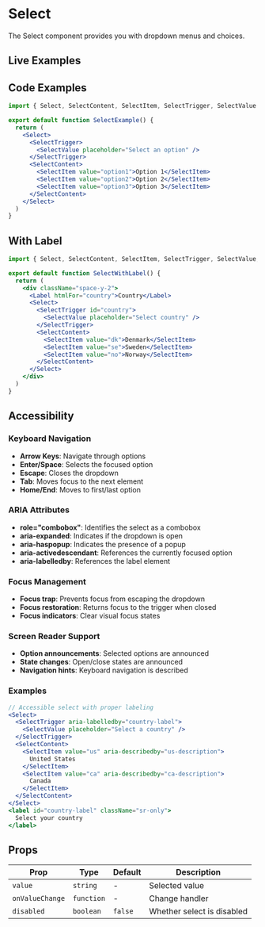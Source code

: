 
# Select

The Select component provides you with dropdown menus and choices.

## Live Examples

<StorybookEmbed story="components-form-select--default" />

<StorybookEmbed story="components-form-select--variants" />

<StorybookEmbed story="components-form-select--form-example" />

## Code Examples

```jsx
import { Select, SelectContent, SelectItem, SelectTrigger, SelectValue } from '@nostromo/ui-core'

export default function SelectExample() {
  return (
    <Select>
      <SelectTrigger>
        <SelectValue placeholder="Select an option" />
      </SelectTrigger>
      <SelectContent>
        <SelectItem value="option1">Option 1</SelectItem>
        <SelectItem value="option2">Option 2</SelectItem>
        <SelectItem value="option3">Option 3</SelectItem>
      </SelectContent>
    </Select>
  )
}
```

## With Label

```jsx
import { Select, SelectContent, SelectItem, SelectTrigger, SelectValue, Label } from '@nostromo/ui-core'

export default function SelectWithLabel() {
  return (
    <div className="space-y-2">
      <Label htmlFor="country">Country</Label>
      <Select>
        <SelectTrigger id="country">
          <SelectValue placeholder="Select country" />
        </SelectTrigger>
        <SelectContent>
          <SelectItem value="dk">Denmark</SelectItem>
          <SelectItem value="se">Sweden</SelectItem>
          <SelectItem value="no">Norway</SelectItem>
        </SelectContent>
      </Select>
    </div>
  )
}
```

## Accessibility

### Keyboard Navigation
- **Arrow Keys**: Navigate through options
- **Enter/Space**: Selects the focused option
- **Escape**: Closes the dropdown
- **Tab**: Moves focus to the next element
- **Home/End**: Moves to first/last option

### ARIA Attributes
- **role="combobox"**: Identifies the select as a combobox
- **aria-expanded**: Indicates if the dropdown is open
- **aria-haspopup**: Indicates the presence of a popup
- **aria-activedescendant**: References the currently focused option
- **aria-labelledby**: References the label element

### Focus Management
- **Focus trap**: Prevents focus from escaping the dropdown
- **Focus restoration**: Returns focus to the trigger when closed
- **Focus indicators**: Clear visual focus states

### Screen Reader Support
- **Option announcements**: Selected options are announced
- **State changes**: Open/close states are announced
- **Navigation hints**: Keyboard navigation is described

### Examples
```jsx
// Accessible select with proper labeling
<Select>
  <SelectTrigger aria-labelledby="country-label">
    <SelectValue placeholder="Select a country" />
  </SelectTrigger>
  <SelectContent>
    <SelectItem value="us" aria-describedby="us-description">
      United States
    </SelectItem>
    <SelectItem value="ca" aria-describedby="ca-description">
      Canada
    </SelectItem>
  </SelectContent>
</Select>
<label id="country-label" className="sr-only">
  Select your country
</label>
```

## Props

| Prop | Type | Default | Description |
|------|------|---------|-------------|
| `value` | `string` | - | Selected value |
| `onValueChange` | `function` | - | Change handler |
| `disabled` | `boolean` | `false` | Whether select is disabled |
